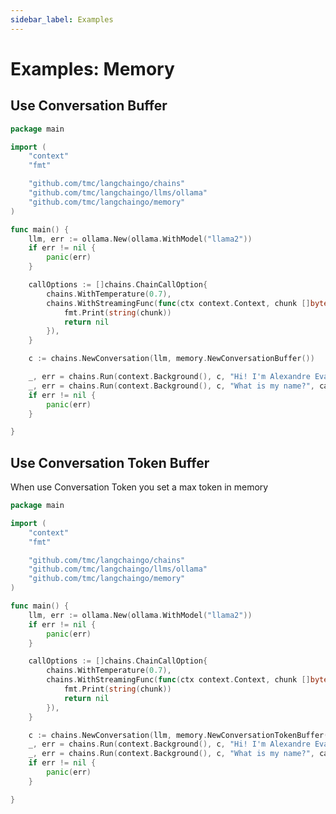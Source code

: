```yaml
---
sidebar_label: Examples
---
```



# Examples: Memory

## Use Conversation Buffer
```go
package main

import (
	"context"
	"fmt"

	"github.com/tmc/langchaingo/chains"
	"github.com/tmc/langchaingo/llms/ollama"
	"github.com/tmc/langchaingo/memory"
)

func main() {
	llm, err := ollama.New(ollama.WithModel("llama2"))
	if err != nil {
		panic(err)
	}

	callOptions := []chains.ChainCallOption{
		chains.WithTemperature(0.7),
		chains.WithStreamingFunc(func(ctx context.Context, chunk []byte) error {
			fmt.Print(string(chunk))
			return nil
		}),
	}

	c := chains.NewConversation(llm, memory.NewConversationBuffer())

	_, err = chains.Run(context.Background(), c, "Hi! I'm Alexandre Evangelista, a Golang developer , I'm 36 years old ")
	_, err = chains.Run(context.Background(), c, "What is my name?", callOptions...)
	if err != nil {
		panic(err)
	}

}

```

## Use Conversation Token Buffer
When use Conversation Token you set a max token in memory

```go
package main

import (
	"context"
	"fmt"

	"github.com/tmc/langchaingo/chains"
	"github.com/tmc/langchaingo/llms/ollama"
	"github.com/tmc/langchaingo/memory"
)

func main() {
	llm, err := ollama.New(ollama.WithModel("llama2"))
	if err != nil {
		panic(err)
	}

	callOptions := []chains.ChainCallOption{
		chains.WithTemperature(0.7),
		chains.WithStreamingFunc(func(ctx context.Context, chunk []byte) error {
			fmt.Print(string(chunk))
			return nil
		}),
	}

	c := chains.NewConversation(llm, memory.NewConversationTokenBuffer(llm, 2000))
	_, err = chains.Run(context.Background(), c, "Hi! I'm Alexandre Evangelista, a Golang developer , I'm 36 years old ")
	_, err = chains.Run(context.Background(), c, "What is my name?", callOptions...)
	if err != nil {
		panic(err)
	}

}

```
<DocCardList />
